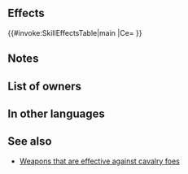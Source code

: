 {{Weapon Infobox
|tagid=SID_ポールアクス
|weaponType=Axe
|weaponName={{PAGENAME}}
|might=10
|range=1
|effectiveness=cavalry
|effect=Effective against cavalry foes.
|cost=200
|exclusive=0
|statModifiers=0,10,0,0,0
|next=Poleaxe+
|promotionRarity=5
|promotionTier=1
|required=Steel Axe
|properties=random_all
}}
==Effects==
{{#invoke:SkillEffectsTable|main
|Ce={{Eft|Effectiveness|{{Mt|Cavalry}}}}
}}
==Notes==
{{Effective damage bonus|cavalry}}
==List of owners==
{{Skill Hero List}}
==In other languages==
{{OtherLanguages
|japanese=ポールアクス
|german=Stabaxt
|spanishEU=Alabarda
|spanishLA=Alabarda
|french=Hache polaire
|italian=Alabarda
|chineseTW=長斧
|portuguese=Alarbada
}}
==See also==
* [[Weapons that are effective against cavalry foes]]
{{Weapons Navbox}}